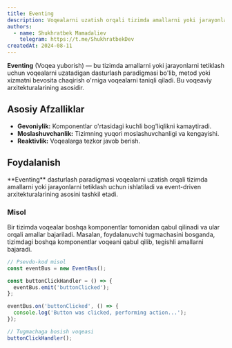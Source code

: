 ```yaml
---
title: Eventing
description: Voqealarni uzatish orqali tizimda amallarni yoki jarayonlarni tetiklash dasturlash paradigmasi.
authors:
  - name: Shukhratbek Mamadaliev
    telegram: https://t.me/ShukhratbekDev
createdAt: 2024-08-11
---
```


**Eventing** (Voqea yuborish) — bu tizimda amallarni yoki jarayonlarni tetiklash uchun voqealarni uzatadigan dasturlash paradigmasi bo'lib, metod yoki xizmatni bevosita chaqirish o'rniga voqealarni taniqli qiladi. Bu voqeaviy arxitekturalarining asosidir.

## Asosiy Afzalliklar

- **Gevoniylik:** Komponentlar o'rtasidagi kuchli bog'liqlikni kamaytiradi.
- **Moslashuvchanlik:** Tizimning yuqori moslashuvchanligi va kengayishi.
- **Reaktivlik:** Voqealarga tezkor javob berish.

## Foydalanish

<Callout>
  **Eventing** dasturlash paradigmasi voqealarni uzatish orqali tizimda amallarni yoki jarayonlarni tetiklash uchun
  ishlatiladi va event-driven arxitekturalarining asosini tashkil etadi.
</Callout>

### Misol

Bir tizimda voqealar boshqa komponentlar tomonidan qabul qilinadi va ular orqali amallar bajariladi. Masalan, foydalanuvchi tugmachasini bosganda, tizimdagi boshqa komponentlar voqeani qabul qilib, tegishli amallarni bajaradi.

```js
// Psevdo-kod misol
const eventBus = new EventBus();

const buttonClickHandler = () => {
  eventBus.emit('buttonClicked');
};

eventBus.on('buttonClicked', () => {
  console.log('Button was clicked, performing action...');
});

// Tugmachaga bosish voqeasi
buttonClickHandler();
```
